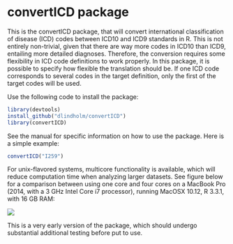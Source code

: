 # convertICD package

This is the convertICD package, that will convert international classification of disease (ICD)
codes between ICD10 and ICD9 standards in R. This is not entirely non-trivial, given that there
are way more codes in ICD10 than ICD9, entailing more detailed diagnoses. Therefore, the conversion
requires some flexibility in ICD code definitions to work properly. In this package, it is 
possible to specify how flexible the translation should be. If one ICD code corresponds to 
several codes in the target definition, only the first of the target codes will be used.

Use the following code to install the package:

```r
library(devtools)
install_github("dlindholm/convertICD")
library(convertICD)
```

See the manual for specific information on how to use the package. Here is a simple example:
```r
convertICD("I259")
```

For unix-flavored systems, multicore functionality is available, which will reduce computation time
when analyzing larger datasets. See figure below for a comparison between using one core and four cores
on a MacBook Pro (2014, with a 3 GHz Intel Core i7 processor), running MacOSX 10.12, R 3.3.1, with 16 GB RAM:

![](figure.png?raw=true)

This is a very early version of the package, which should undergo substantial additional testing before
put to use.

